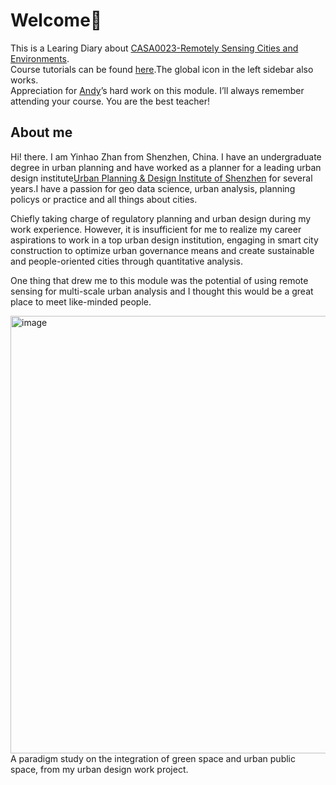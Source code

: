 # Welcome👋 {.unnumbered}

This is a Learing Diary about [CASA0023-Remotely Sensing Cities and Environments](https://www.ucl.ac.uk/module-catalogue/modules/remotely-sensing-cities-and-environments-CASA0023).<br/>
Course tutorials can be found [here](https://andrewmaclachlan.github.io/CASA0023/).The global icon in the left sidebar also works.<br/>
Appreciation for [Andy](https://www.ucl.ac.uk/bartlett/casa/people/dr-andrew-maclachlan)'s hard work on this module. I'll always remember attending your course. You are the best teacher!

## About me

Hi! there. I am Yinhao Zhan from Shenzhen, China. I have an undergraduate degree in urban planning and have worked as a planner for a leading urban design institute[Urban Planning & Design Institute of Shenzhen](https://www.upr.cn/) for several years.I have a passion for geo data science, urban analysis, planning policys or practice and all things about cities.

Chiefly taking charge of regulatory planning and urban design during my work experience. However, it is insufficient for me to realize my career aspirations to work in a top urban design institution, engaging in smart city construction to  optimize urban governance means and create sustainable and people-oriented cities through quantitative analysis. 

One thing that drew me to this module was the potential of using remote sensing for multi-scale urban analysis and I thought this would be a great place to meet like-minded people.

<img width="700" alt="image" src="https://github.com/Murphy829/RSETEST/blob/main/imgs/green+city.jpg?raw=true"><br/>
A paradigm study on the integration of green space and urban public space, from my urban design work project.

